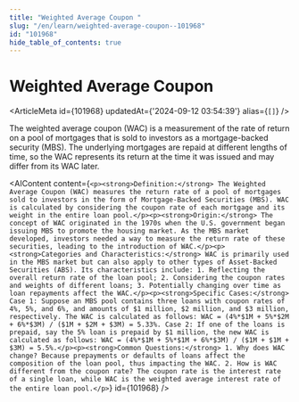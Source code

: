 ```yaml
---
title: "Weighted Average Coupon "
slug: "/en/learn/weighted-average-coupon--101968"
id: "101968"
hide_table_of_contents: true
---
```



# Weighted Average Coupon 

<ArticleMeta id={101968} updatedAt={'2024-09-12 03:54:39'} alias={`[]`} />
<div className='border-solid border-b border-t-0 my-4 border-[var(--ifm-color-gray-300)]' />

The weighted average coupon (WAC) is a measurement of the rate of return on a pool of mortgages that is sold to investors as a mortgage-backed security (MBS). The underlying mortgages are repaid at different lengths of time, so the WAC represents its return at the time it was issued and may differ from its WAC later.

<AIContent content={`<p><strong>Definition:</strong> The Weighted Average Coupon (WAC) measures the return rate of a pool of mortgages sold to investors in the form of Mortgage-Backed Securities (MBS). WAC is calculated by considering the coupon rate of each mortgage and its weight in the entire loan pool.</p><p><strong>Origin:</strong> The concept of WAC originated in the 1970s when the U.S. government began issuing MBS to promote the housing market. As the MBS market developed, investors needed a way to measure the return rate of these securities, leading to the introduction of WAC.</p><p><strong>Categories and Characteristics:</strong> WAC is primarily used in the MBS market but can also apply to other types of Asset-Backed Securities (ABS). Its characteristics include: 1. Reflecting the overall return rate of the loan pool; 2. Considering the coupon rates and weights of different loans; 3. Potentially changing over time as loan repayments affect the WAC.</p><p><strong>Specific Cases:</strong> Case 1: Suppose an MBS pool contains three loans with coupon rates of 4%, 5%, and 6%, and amounts of $1 million, $2 million, and $3 million, respectively. The WAC is calculated as follows: WAC = (4%*$1M + 5%*$2M + 6%*$3M) / ($1M + $2M + $3M) = 5.33%. Case 2: If one of the loans is prepaid, say the 5% loan is prepaid by $1 million, the new WAC is calculated as follows: WAC = (4%*$1M + 5%*$1M + 6%*$3M) / ($1M + $1M + $3M) = 5.5%.</p><p><strong>Common Questions:</strong> 1. Why does WAC change? Because prepayments or defaults of loans affect the composition of the loan pool, thus impacting the WAC. 2. How is WAC different from the coupon rate? The coupon rate is the interest rate of a single loan, while WAC is the weighted average interest rate of the entire loan pool.</p>`} id={101968} />
